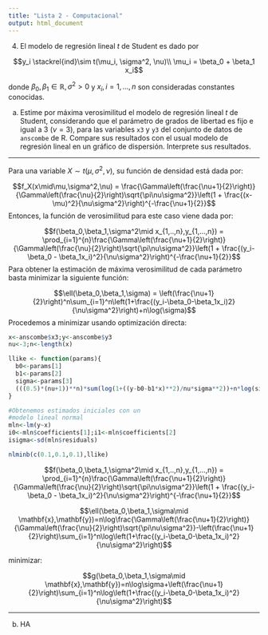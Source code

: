 ---
title: "Lista 2 - Computacional"
output: html_document
---

4. El modelo de regresión lineal *t* de Student es dado por

$$y_i \stackrel{ind}\sim t(\mu_i, \sigma^2, \nu)\\
\mu_i = \beta_0 + \beta_1 x_i$$

donde $\beta_0, \beta_1 \in \mathbb{R}, \sigma^2 > 0$ y $x_i, i = 1, ..., n$ son consideradas constantes conocidas.

a) Estime por máxima verosimilitud el modelo de regresión lineal *t* de Student, considerando que el parámetro de grados de libertad es fijo e igual a 3 $(\nu = 3)$, para las variables `x3` y `y3` del conjunto de datos de `anscombe` de R. Compare sus resultados con el usual modelo de regresión lineal en un gráfico de dispersión. Interprete sus resultados.

---

Para una variable $X \sim t(\mu,\sigma^2,\nu)$, su función de densidad está dada por:

$$f_X(x\mid\mu,\sigma^2,\nu) = \frac{\Gamma\left(\frac{\nu+1}{2}\right)}{\Gamma\left(\frac{\nu}{2}\right)\sqrt{\pi\nu\sigma^2}}\left(1 + \frac{(x-\mu)^2}{\nu\sigma^2}\right)^{-\frac{\nu+1}{2}}$$
Entonces, la función de verosimilitud para este caso viene dada por:

$$f(\beta_0,\beta_1,\sigma^2\mid x_{1,..,n},y_{1,...,n}) = \prod_{i=1}^{n}\frac{\Gamma\left(\frac{\nu+1}{2}\right)}{\Gamma\left(\frac{\nu}{2}\right)\sqrt{\pi\nu\sigma^2}}\left(1 + \frac{(y_i-\beta_0 - \beta_1x_i)^2}{\nu\sigma^2}\right)^{-\frac{\nu+1}{2}}$$
Para obtener la estimación de máxima verosimilitud de cada parámetro basta minimizar la siguiente función:

$$\ell(\beta_0,\beta_1,\sigma) = \left(\frac{\nu+1}{2}\right)^n\sum_{i=1}^n\left(1+\frac{(y_i-\beta_0-\beta_1x_i)2}{\nu\sigma^2}\right)+n\log(\sigma)$$
Procedemos a minimizar usando optimización directa:

```{r}
x<-anscombe$x3;y<-anscombe$y3
nu<-3;n<-length(x)

llike <- function(params){
  b0<-params[1]
  b1<-params[2]
  sigma<-params[3]
  (((0.5)*(nu+1))**n)*sum(log(1+((y-b0-b1*x)**2)/nu*sigma**2))+n*log(sigma)
}

#Obtenemos estimados iniciales con un
#modelo lineal normal
mln<-lm(y~x)
i0<-mln$coefficients[1];i1<-mln$coefficients[2]
isigma<-sd(mln$residuals)

nlminb(c(0.1,0.1,0.1),llike)

```

$$f(\beta_0,\beta_1,\sigma^2\mid x_{1,..,n},y_{1,...,n}) = \prod_{i=1}^{n}\frac{\Gamma\left(\frac{\nu+1}{2}\right)}{\Gamma\left(\frac{\nu}{2}\right)\sqrt{\pi\nu\sigma^2}}\left(1 + \frac{(y_i-\beta_0 - \beta_1x_i)^2}{\nu\sigma^2}\right)^{-\frac{\nu+1}{2}}$$

$$\ell(\beta_0,\beta_1,\sigma\mid \mathbf{x},\mathbf{y})=n\log\frac{\Gamma\left(\frac{\nu+1}{2}\right)}{\Gamma\left(\frac{\nu}{2}\right)\sqrt{\pi\nu\sigma^2}}-\left(\frac{\nu+1}{2}\right)\sum_{i=1}^n\log\left(1+\frac{(y_i-\beta_0-\beta_1x_i)^2}{\nu\sigma^2}\right)$$

minimizar:

$$g(\beta_0,\beta_1,\sigma\mid \mathbf{x},\mathbf{y})=n\log\sigma+\left(\frac{\nu+1}{2}\right)\sum_{i=1}^n\log\left(1+\frac{(y_i-\beta_0-\beta_1x_i)^2}{\nu\sigma^2}\right)$$

---

b) HA
